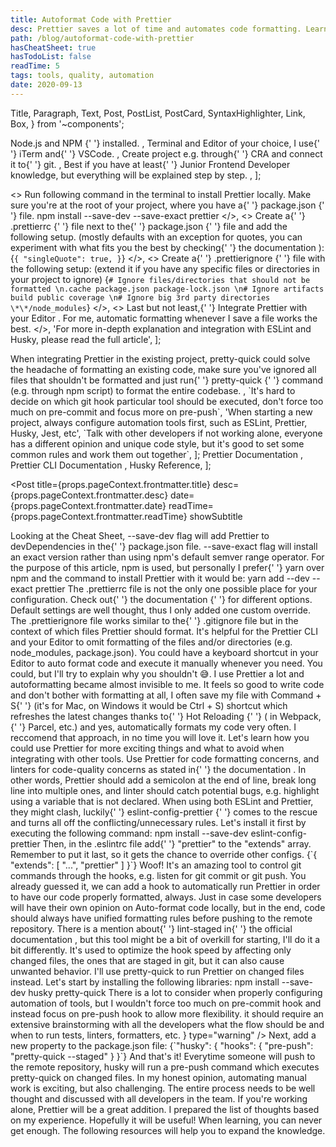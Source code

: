 ```yaml
---
title: Autoformat Code with Prettier
desc: Prettier saves a lot of time and automates code formatting. Learn how to integrate with it, ESLint, Husky integration and recommended setup is also included.
path: /blog/autoformat-code-with-prettier
hasCheatSheet: true
hasTodoList: false
readTime: 5
tags: tools, quality, automation
date: 2020-09-13
---
```


  Title,
  Paragraph,
  Text,
  Post,
  PostList,
  PostCard,
  SyntaxHighlighter,
  Link,
  Box,
} from '~components';

  <Text>
    <Link href="https://phoenixnap.com/kb/install-node-js-npm-on-windows">
      Node.js and NPM
    </Link>{' '}
    installed.
  </Text>,
  <Text>
    Terminal and Editor of your choice, I use{' '}
    <Link href="https://iterm2.com/">iTerm</Link> and{' '}
    <Link href="https://code.visualstudio.com/">VSCode.</Link>
  </Text>,
  <Text>
    Create project e.g. through{' '}
    <Link href="https://create-react-app.dev/">CRA</Link> and connect it to{' '}
    <Link href="https://git-scm.com/">git</Link>.
  </Text>,
  <Text>
    Best if you have at least{' '}
    <Text strong>Junior Frontend Developer knowledge</Text>, but everything will
    be explained step by step.
  </Text>,
];

  <>
    <Text size="preNormal">
      Run following command in the terminal to install Prettier locally. Make
      sure you're at the root of your project, where you have a{' '}
      <Text size="preNormal" code>
        package.json
      </Text>{' '}
      file.
    </Text>
    <SyntaxHighlighter showCopy>
      npm install --save-dev --save-exact prettier
    </SyntaxHighlighter>
  </>,
  <>
    <Text size="preNormal">
      Create a{' '}
      <Text size="preNormal" code>
        .prettierrc
      </Text>{' '}
      file next to the{' '}
      <Text size="preNormal" code>
        package.json
      </Text>{' '}
      file and add the following setup. (mostly defaults with an exception for
      quotes, you can experiment with what fits you the best by checking{' '}
      <Link size="preNormal" href="https://prettier.io/docs/en/options.html">
        the documentation
      </Link>
      ):
    </Text>
    <SyntaxHighlighter language="json" showCopy>
      {`{
  "singleQuote": true,
}`}
    </SyntaxHighlighter>
  </>,
  <>
    <Text size="preNormal">
      Create a{' '}
      <Text size="preNormal" code>
        .prettierignore
      </Text>{' '}
      file with the following setup: (extend it if you have any specific files
      or directories in your project to ignore)
    </Text>
    <SyntaxHighlighter language="markdown" showCopy>
      {`# Ignore files/directories that should not be formatted
\n.cache
package.json
package-lock.json
\n# Ignore artifacts
build
public
coverage
\n# Ignore big 3rd party directories
\*\*/node_modules`}
    </SyntaxHighlighter>
  </>,
  <>
    <Text size="preNormal">
      Last but not least,{' '}
      <Link href="https://prettier.io/docs/en/editors.html" size="preNormal">
        Integrate Prettier with your Editor
      </Link>
      . For me, automatic formatting whenever I save a file works the best.
    </Text>
  </>,
  'For more in-depth explanation and integration with ESLint and Husky, please read the full article',
];

  <Text size="preNormal">
    When integrating Prettier in the existing project, pretty-quick could solve
    the headache of formatting an existing code, make sure you've ignored all
    files that shouldn't be formatted and just run{' '}
    <Text code size="preNormal">
      pretty-quick
    </Text>{' '}
    command (e.g. through npm script) to format the entire codebase.
  </Text>,
  `It's hard to decide on which git hook particular tool should be executed, don't force too much on pre-commit and focus more on pre-push`,
  'When starting a new project, always configure automation tools first, such as ESLint, Prettier, Husky, Jest, etc',
  `Talk with other developers if not working alone, everyone has a different opinion and unique code style, but it's good to set some common rules and work them out together`,
];

  <Link href="https://prettier.io/docs/en/index.html">
    Prettier Documentation
  </Link>,
  <Link href="https://prettier.io/docs/en/cli.html">
    Prettier CLI Documentation
  </Link>,
  <Link href="https://github.com/typicode/husky">Husky Reference</Link>,
];

<Post
  title={props.pageContext.frontmatter.title}
  desc={props.pageContext.frontmatter.desc}
  date={props.pageContext.frontmatter.date}
  readTime={props.pageContext.frontmatter.readTime}
  showSubtitle
>
  <Title level={3}>Prerequisites</Title>
  <PostList data={postListData} />
  <PostCard title="Cheat Sheet" data={cheatSheetData} />
  <Title level={3}>Installation</Title>
  <Paragraph>
    Looking at the Cheat Sheet, <Text code>--save-dev</Text> flag will add
    Prettier to <Text code>devDependencies</Text> in the{' '}
    <Text code>package.json</Text> file. <Text code>--save-exact</Text> flag
    will install an exact version rather than using npm's default semver range
    operator.
  </Paragraph>
  <Paragraph>
    For the purpose of this article, npm is used, but personally I prefer{' '}
    <Link href="https://yarnpkg.com/">yarn</Link> over npm and the command to
    install Prettier with it would be:
    <SyntaxHighlighter showCopy>
      yarn add --dev --exact prettier
    </SyntaxHighlighter>
  </Paragraph>
  <Paragraph>
    The <Text code>.prettierrc</Text> file is not the only one possible place
    for your configuration. Check out{' '}
    <Link href="https://prettier.io/docs/en/configuration.html">
      the documentation
    </Link>{' '}
    for different options. Default settings are well thought, thus I only added
    one custom override.
  </Paragraph>
  <Paragraph>
    The <Text code>.prettierignore</Text> file works similar to the{' '}
    <Text code>.gitignore</Text> file but in the context of which files Prettier
    should format. It's helpful for the Prettier CLI and your Editor to omit
    formatting of the files and/or directories (e.g. node_modules,
    package.json).
  </Paragraph>
  <Paragraph>
    You could have a keyboard shortcut in your Editor to auto format code and
    execute it manually whenever you need. You could, but I'll try to explain
    why you shouldn't 😅. I use Prettier a lot and autoformatting became almost
    invisible to me. It feels so good to write code and don't bother with
    formatting at all, I often save my file with <Text code>Command + S</Text>{' '}
    (it's for Mac, on Windows it would be <Text code>Ctrl + S</Text>) shortcut
    which refreshes the latest changes thanks to{' '}
    <Link href="https://webpack.js.org/concepts/hot-module-replacement/">
      Hot Reloading
    </Link>{' '}
    ( in <Link href="https://webpack.js.org/">Webpack</Link>,{' '}
    <Link href="https://parceljs.org/">Parcel</Link>, etc.) and yes,
    automatically formats my code very often. I reccomend that approach, in no
    time you will love it.
  </Paragraph>
  <Paragraph lastParagraph>
    Let's learn how you could use Prettier for more exciting things and what to
    avoid when integrating with other tools.
  </Paragraph>
  <Title level={3}>Integrations</Title>
  <Paragraph breakParagraph>
    Use Prettier for code formatting concerns, and linters for code-quality
    concerns as stated in{' '}
    <Link href="https://prettier.io/docs/en/integrating-with-linters.html">
      the documentation
    </Link>
    . In other words, Prettier should add a semicolon at the end of line, break long
    line into multiple ones, and linter should catch potential bugs, e.g. highlight
    using a variable that is not declared.
  </Paragraph>
  <Title level={4} transform="capitalize">
    ESLint
  </Title>
  <Paragraph lastParagraph>
    When using both ESLint and Prettier, <Text strong>they might clash</Text>,
    luckily{' '}
    <Link href="https://github.com/prettier/eslint-config-prettier">
      eslint-config-prettier
    </Link>{' '}
    comes to the rescue and turns all off the conflicting/unnecessary rules.
    Let's install it first by executing the following command:
    <SyntaxHighlighter showCopy>
      npm install --save-dev eslint-config-prettier
    </SyntaxHighlighter>
    Then, in the <Text code>.eslintrc</Text> file add{' '}
    <Text code>"prettier"</Text> to the <Text code>"extends"</Text> array.
    Remember to put it last, so it gets the chance to override other configs.
    <SyntaxHighlighter language="json" showCopy>
      {`{
  "extends": [
    "...",
    "prettier"
  ]
}`}
    </SyntaxHighlighter>
  </Paragraph>
  <Title level={4} transform="capitalize">
    Husky
  </Title>
  <Paragraph>
    Woof! It's an amazing tool to control git commands through the hooks, e.g.
    listen for
    <Text code>git commit</Text> or <Text code>git push</Text>. You already guessed
    it, we can add a hook to automatically run Prettier in order to have our code
    properly formatted, always. Just in case some developers will have their own
    opinion on Auto-format code locally, but in the end, code should always have
    unified formatting rules before pushing to the remote repository.
  </Paragraph>
  <Paragraph>
    There is a mention about{' '}
    <Link href="https://github.com/okonet/lint-staged">lint-staged</Link> in{' '}
    <Link href="https://prettier.io/docs/en/install.html#git-hooks">
      the official documentation
    </Link>
    , but this tool might be a bit of overkill for starting, I'll do it a bit differently.
    It's used to optimize the hook speed by affecting only changed files, the ones
    that are staged in git, but it can also cause unwanted behavior. I'll use <Link href="https://github.com/azz/pretty-quick">
      pretty-quick
    </Link> to run Prettier on changed files instead.
  </Paragraph>
  <Paragraph>
    Let's start by installing the following libraries:
    <SyntaxHighlighter showCopy>
      npm install --save-dev husky pretty-quick
    </SyntaxHighlighter>
    There is a lot to consider when properly configuring automation of tools,
    but I wouldn't force too much on <Text code>pre-commit</Text> hook and
    instead focus on <Text code>pre-push</Text> hook to allow more flexibility.
    <Box mt={2}>
      <Alert
        message={
          <Text size="small">
            it should require an extensive brainstorming with all the developers
            what the flow should be and when to run tests, linters, formatters,
            etc.
          </Text>
        }
        type="warning"
      />
    </Box>
  </Paragraph>
  <Paragraph lastParagraph>
    Next, add a new property to the <Text code>package.json</Text> file:
    <SyntaxHighlighter language="json" showCopy>
      {`"husky": {
  "hooks": {
    "pre-push": "pretty-quick --staged"
  }
}`}
    </SyntaxHighlighter>
    And that's it! Everytime someone will push to the remote repository, husky
    will run a <Text code>pre-push</Text> command which executes pretty-quick on
    changed files.
  </Paragraph>
  <Title level={3}>Closing Notes</Title>
  <Paragraph>
    In my honest opinion, automating manual work is exciting, but also
    challenging. The entire process needs to be well thought and discussed with
    all developers in the team. If you're working alone, Prettier will be a
    great addition.
  </Paragraph>
  <Paragraph>
    I prepared the list of thoughts based on my experience. Hopefully it will be
    useful!
  </Paragraph>
  <PostCard title="Final Thoughts" data={finalThoughtsListData} />
  <Title level={3}>Resources</Title>
  <Paragraph>
    When learning, you can never get enough. The following resources will help
    you to expand the knowledge.
  </Paragraph>
  <PostList data={resourcesListData} />
</Post>
